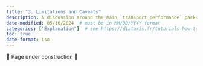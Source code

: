 ```yaml
---
title: "3. Limitations and Caveats"
description: A discussion around the main `transport_performance` package limitations.
date-modified: 05/16/2024  # must be in MM/DD/YYYY format
categories: ["Explanation"]  # see https://diataxis.fr/tutorials-how-to/#tutorials-how-to, delete as appropriate
toc: true
date-format: iso
---
```


🚧 Page under construction 🚧
